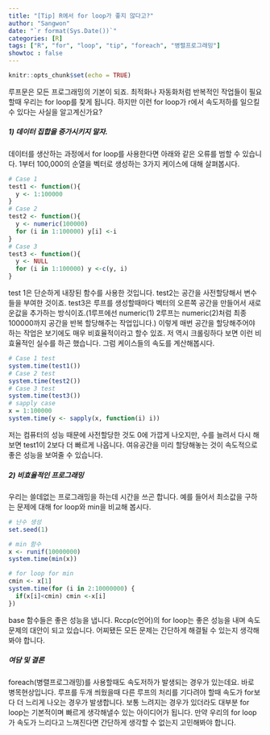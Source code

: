 ```yaml
---
title: "[Tip] R에서 for loop가 좋지 않다고?"
author: "Sangwon"
date: "`r format(Sys.Date())`"
categories: [R]
tags: ["R", "for", "loop", "tip", "foreach", "병렬프로그래밍"]
showtoc : false
---
```


```r
knitr::opts_chunk$set(echo = TRUE)
```

루프문은 모든 프로그래밍의 기본이 되죠. 최적화나 자동화처럼 반복적인 작업들이 필요할때 우리는 for loop를 찾게 됩니다.
하지만 이런 for loop가 r에서 속도저하를 일으킬 수 있다는 사실을 알고계신가요?

##### 1) 데이터 집합을 증가시키지 말자.
데이터를 생산하는 과정에서 for loop를 사용한다면 아래와 같은 오류를 범할 수 있습니다. 1부터 100,000의 순열을 벡터로 생성하는 3가지 케이스에 대해 살펴봅시다.
```r
# Case 1
test1 <- function(){
  y <- 1:100000
} 
# Case 2
test2 <- function(){
  y <- numeric(100000)
  for (i in 1:100000) y[i] <-i
}
# Case 3
test3 <- function(){
  y <- NULL
  for (i in 1:100000) y <-c(y, i)
}
```

test 1은 단순하게 내장된 함수를 사용한 것입니다. test2는 공간을 사전할당해서 변수들을 부여한 것이죠. test3은 루프를 생성할때마다 벡터의 오른쪽 공간을 만들어서 새로운값을 추가하는 방식이죠.(1루프에선 numeric(1) 2루프는 numeric(2)처럼 최종 100000까지 공간을 반복 할당해주는 작업입니다.) 이렇게 매번 공간을 할당해주어야 하는 작업은 보기에도 매우 비효율적이라고 할수 있죠. 저 역시 크롤링하다 보면 이런 비효율적인 실수를 하곤 했습니다. 그럼 케이스들의 속도를 계산해봅시다.
```r
# Case 1 test
system.time(test1()) 
# Case 2 test
system.time(test2()) 
# Case 3 test
system.time(test3()) 
# sapply case
x = 1:100000
system.time(y <- sapply(x, function(i) i))
```
저는 컴퓨터의 성능 때문에 사전할당한 것도 0에 가깝게 나오지만, 수를 늘려서 다시 해보면 test1이 2보다 더 빠르게 나옵니다. 여유공간을 미리 할당해놓는 것이 속도적으로 좋은 성능을 보여줄 수 있습니다.

##### 2) 비효율적인 프로그래밍
우리는 쓸데없는 프로그래밍을 하는데 시간을 쓰곤 합니다. 예를 들어서 최소값을 구하는 문제에 대해 for loop와 min을 비교해 봅시다.

```r
# 난수 생성
set.seed(1)

# min 함수
x <- runif(10000000)
system.time(min(x))

# for loop for min
cmin <- x[1]
system.time(for (i in 2:10000000) {
  if(x[i]<cmin) cmin <-x[i]
})

```

base 함수들은 좋은 성능을 냅니다. Rccp(c언어)의 for loop는 좋은 성능을 내며 속도 문제의 대안이 되고 있습니다. 어찌됐든 모든 문제는 간단하게 해결될 수 있는지 생각해봐야 합니다.

##### 여담 및 결론
foreach(병렬프로그래밍)를 사용할때도 속도저하가 발생되는 경우가 있는데요. 바로 병목현상입니다. 루프를 두개 씌웠을때 다른 루프의 처리를 기다려야 할때 속도가 for보다 더 느리게 나오는 경우가 발생합니다. 보통 느려지는 경우가 있더라도 대부분 for loop는 기본적이며 빠르게 생각해낼수 있는 아이디어가 됩니다. 만약 우리의 for loop가 속도가 느리다고 느껴진다면 간단하게 생각할 수 없는지 고민해봐야 합니다.
